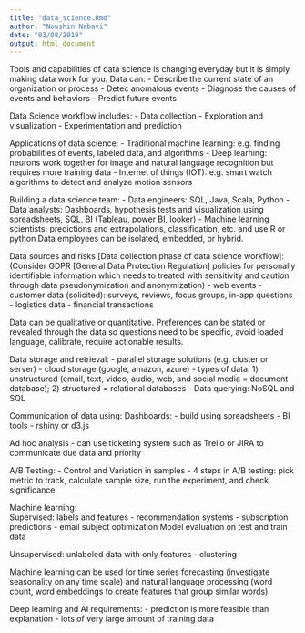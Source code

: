 ```yaml
---
title: "data_science.Rmd"
author: "Noushin Nabavi"
date: "03/08/2019"
output: html_document
---
```


Tools and capabilities of data science is changing everyday but it is simply making data work for you. Data can:
- Describe the current state of an organization or process
- Detec anomalous events
- Diagnose the causes of events and behaviors
- Predict future events

Data Science workflow includes:
- Data collection
- Exploration and visualization
- Experimentation and prediction

Applications of data science:
- Traditional machine learning: e.g. finding probabilities of events, labeled data, and algorithms
- Deep learning: neurons work together for image and natural language recognition but requires more training data
- Internet of things (IOT): e.g. smart watch algorithms to detect and analyze motion sensors

Building a data science team:
- Data engineers: SQL, Java, Scala, Python
- Data analysts: Dashboards, hypothesis tests and visualization using spreadsheets, SQL, BI (Tableau, power BI, looker)
- Machine learning scientists: predictions and extrapolations, classification, etc. and use R or python
Data employees can be isolated, embedded, or hybrid.

Data sources and risks [Data collection phase of data science workflow]:
(Consider GDPR [General Data Protection Regulation] policies for personally identifiable information which needs to treated with sensitivity and caution through data pseudonymization and anonymization)
- web events
- customer data (solicited): surveys, reviews, focus groups, in-app questions
- logistics data
- financial transactions

Data can be qualitative or quantitative. 
Preferences can be stated or revealed through the data so questions need to be specific, avoid loaded language, calibrate, require actionable results.

Data storage and retrieval: 
- parallel storage solutions (e.g. cluster or server)
- cloud storage (google, amazon, azure)
- types of data: 1) unstructured (email, text, video, audio, web, and social media = document database); 2) structured = relational databases
- Data querying: NoSQL and SQL 

Communication of data using: 
Dashboards:
- build using spreadsheets 
- BI tools
- rshiny or d3.js

Ad hoc analysis
- can use ticketing system such as Trello or JIRA to communicate due data and priority

A/B Testing:
- Control and Variation in samples
- 4 steps in A/B testing: pick metric to track, calculate sample size, run the experiment, and check significance 

Machine learning:  
Supervised: labels and features
- recommendation systems
- subscription predictions
- email subject optimization
Model evaluation on test and train data

Unsupervised: unlabeled data with only features
- clustering

Machine learning can be used for time series forecasting (investigate seasonality on any time scale) and natural language processing (word count, word embeddings to create features that group similar words).


Deep learning and AI requirements:
- prediction is more feasible than explanation
- lots of very large amount of training data



